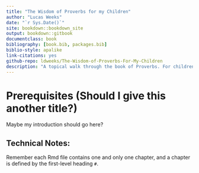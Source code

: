 ```yaml
--- 
title: "The Wisdom of Proverbs for my Children"
author: "Lucas Weeks"
date: "`r Sys.Date()`"
site: bookdown::bookdown_site
output: bookdown::gitbook
documentclass: book
bibliography: [book.bib, packages.bib]
biblio-style: apalike
link-citations: yes
github-repo: ldweeks/The-Wisdom-of-Proverbs-For-My-Children
description: "A topical walk through the book of Proverbs. For children. Scripture taken from the [World English Bible](https://ebible.org/web/)."
---
```


# Prerequisites (Should I give this another title?)

Maybe my introduction should go here?

## Technical Notes:

Remember each Rmd file contains one and only one chapter, and a chapter is defined by the first-level heading `#`.